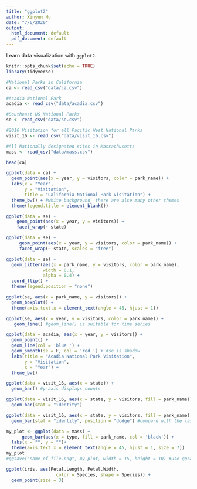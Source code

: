 ```yaml
---
title: "ggplot2"
author: Xinyun Hu
date: "7/6/2020"
output:
  html_document: default
  pdf_document: default
---
```

Learn data visualization with `ggplot2`.
```r
knitr::opts_chunk$set(echo = TRUE)
library(tidyverse)
```

```r
#National Parks in California
ca <- read_csv("data/ca.csv") 

#Acadia National Park
acadia <- read_csv("data/acadia.csv")

#Southeast US National Parks
se <- read_csv("data/se.csv")

#2016 Visitation for all Pacific West National Parks
visit_16 <- read_csv("data/visit_16.csv")

#All Nationally designated sites in Massachusetts
mass <- read_csv("data/mass.csv")
```
```r
head(ca)
```
```r
ggplot(data = ca) + 
  geom_point(aes(x = year, y = visitors, color = park_name)) + 
  labs(x = "Year",
       y = "Visitation",
       title = "California National Park Visitation") + 
  theme_bw() + #white background, there are alse many other themes
  theme(legend.title = element_blank())
```
```r
ggplot(data = se) +
    geom_point(aes(x = year, y = visitors)) +
    facet_wrap(~ state)
```
```r
ggplot(data = se) +
     geom_point(aes(x = year, y = visitors, color = park_name)) +
     facet_wrap(~ state, scales = "free")
```
```r
ggplot(data = se) + 
  geom_jitter(aes(x = park_name, y = visitors, color = park_name), 
              width = 0.1, 
              alpha = 0.4) +
  coord_flip() +
  theme(legend.position = "none") 
```
```r
ggplot(se, aes(x = park_name, y = visitors)) + 
  geom_boxplot() +
  theme(axis.text.x = element_text(angle = 45, hjust = 1))
```
```r
ggplot(se, aes(x = year, y = visitors, color = park_name)) +
   geom_line() #geom_line() is suitable for time series
```
```r
ggplot(data = acadia, aes(x = year, y = visitors)) + 
  geom_point() +
  geom_line(col = 'blue ') +
  geom_smooth(se = F, col = 'red ') + #se is shadow
  labs(title = "Acadia National Park Visitation",
       y = "Visitation",
       x = "Year") +
  theme_bw()
```
```r
ggplot(data = visit_16, aes(x = state)) + 
  geom_bar() #y-axis displays counts
```
```r
ggplot(data = visit_16, aes(x = state, y = visitors, fill = park_name)) + #fill is inner color, col is line color
  geom_bar(stat = "identity")
```
```r
ggplot(data = visit_16, aes(x = state, y = visitors, fill = park_name)) + 
  geom_bar(stat = "identity", position = "dodge") #compare with the last picture, use position = "dodge", stack together or seperate
```
```r
my_plot <- ggplot(data = mass) + 
      geom_bar(aes(x = type, fill = park_name, col = 'black')) +
  labs(x = "", y = "")+
  theme(axis.text.x = element_text(angle = 45, hjust = 1, size = 7))
my_plot
#ggsave("name_of_file.png", my_plot, width = 15, height = 10) #use ggsave() to save the plot
```
```r
ggplot(iris, aes(Petal.Length, Petal.Width, 
                   color = Species, shape = Species)) + 
  geom_point(size = 3)
```